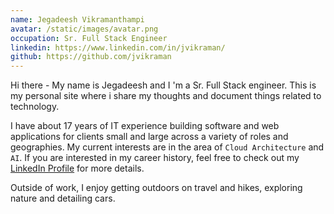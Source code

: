 ```yaml
---
name: Jegadeesh Vikramanthampi
avatar: /static/images/avatar.png
occupation: Sr. Full Stack Engineer
linkedin: https://www.linkedin.com/in/jvikraman/
github: https://github.com/jvikraman
---
```


Hi there - My name is Jegadeesh and I 'm a Sr. Full Stack engineer. This is my personal site where i share my thoughts and document things related to technology.

I have about 17 years of IT experience building software and web applications for clients small and large across a variety of roles and geographies. My current interests are in the area of `Cloud Architecture` and `AI`. If you are interested in my career history, feel free to check out my [LinkedIn Profile](https://www.linkedin.com/in/jvikraman/) for more details.

Outside of work, I enjoy getting outdoors on travel and hikes, exploring nature and detailing cars.
